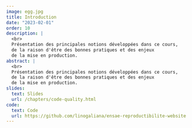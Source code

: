 ```yaml
---
image: egg.jpg
title: Introduction
date: "2023-02-01"
order: 10
description: |
  <br>
  Présentation des principales notions développées dans ce cours,
  de la raison d'être des bonnes pratiques et des enjeux
  de la mise en production.
abstract: |
  <br>
  Présentation des principales notions développées dans ce cours,
  de la raison d'être des bonnes pratiques et des enjeux
  de la mise en production.
slides:
  text: Slides
  url: /chapters/code-quality.html
code:
  text: Code 
  url: https://github.com/linogaliana/ensae-reproductibilite-website
---
```

